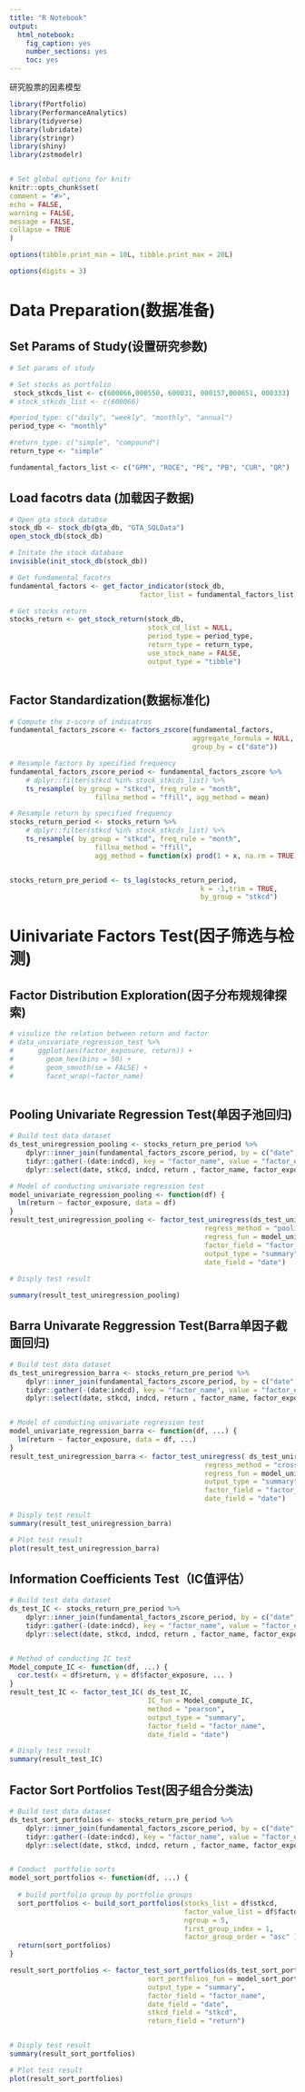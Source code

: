 ```yaml
---
title: "R Notebook"
output: 
  html_notebook: 
    fig_caption: yes
    number_sections: yes
    toc: yes
---
```


研究股票的因素模型


```r

library(fPortfolio)
library(PerformanceAnalytics)
library(tidyverse)
library(lubridate)
library(stringr)
library(shiny)
library(zstmodelr)


# Set global options for knitr 
knitr::opts_chunk$set(
comment = "#>",
echo = FALSE,
warning = FALSE,
message = FALSE,
collapse = TRUE
)

options(tibble.print_min = 10L, tibble.print_max = 20L)

options(digits = 3)

```

# Data Preparation(数据准备)

## Set Params of Study(设置研究参数)
```r
# Set params of study

# Set stocks as portfolio
 stock_stkcds_list <- c(600066,000550, 600031, 000157,000651, 000333)
# stock_stkcds_list <- c(600066)

#period_type: c("daily", "weekly", "monthly", "annual")
period_type <- "monthly"

#return_type: c("simple", "compound")
return_type <- "simple"

fundamental_factors_list <- c("GPM", "ROCE", "PE", "PB", "CUR", "QR")

```



## Load facotrs data (加载因子数据)
```r
# Open gta stock databse
stock_db <- stock_db(gta_db, "GTA_SQLData")
open_stock_db(stock_db)

# Initate the stock database
invisible(init_stock_db(stock_db))

# Get fundamental_facotrs
fundamental_factors <- get_factor_indicator(stock_db, 
                                factor_list = fundamental_factors_list)

# Get stocks return
stocks_return <- get_stock_return(stock_db, 
                                  stock_cd_list = NULL, 
                                  period_type = period_type, 
                                  return_type = return_type,
                                  use_stock_name = FALSE,
                                  output_type = "tibble")



```

## Factor Standardization(数据标准化)

```r

# Compute the z-score of indicatros
fundamental_factors_zscore <- factors_zscore(fundamental_factors, 
                                             aggregate_formula = NULL,
                                             group_by = c("date"))

# Resample factors by specified frequency
fundamental_factors_zscore_period <- fundamental_factors_zscore %>%
    # dplyr::filter(stkcd %in% stock_stkcds_list) %>%
    ts_resample( by_group = "stkcd", freq_rule = "month", 
                     fillna_method = "ffill", agg_method = mean)

# Resample return by specified frequency
stocks_return_period <- stocks_return %>%
    # dplyr::filter(stkcd %in% stock_stkcds_list) %>%
    ts_resample( by_group = "stkcd", freq_rule = "month", 
                     fillna_method = "ffill", 
                     agg_method = function(x) prod(1 + x, na.rm = TRUE) - 1)


stocks_return_pre_period <- ts_lag(stocks_return_period,
                                               k = -1,trim = TRUE,
                                               by_group = "stkcd")


```



# Uinivariate Factors Test(因子筛选与检测)

## Factor Distribution Exploration(因子分布规规律探索)

```r


# visulize the relation between return and factor
# data_univariate_regression_test %>%
#      ggplot(aes(factor_exposure, return)) +
#        geom_hex(bins = 50) +
#        geom_smooth(se = FALSE) +
#        facet_wrap(~factor_name) 



```


## Pooling Univariate Regression Test(单因子池回归)
```r

# Build test data dataset
ds_test_uniregression_pooling <- stocks_return_pre_period %>%
    dplyr::inner_join(fundamental_factors_zscore_period, by = c("date", "stkcd")) %>%
    tidyr::gather(-(date:indcd), key = "factor_name", value = "factor_exposure") %>%
    dplyr::select(date, stkcd, indcd, return , factor_name, factor_exposure)

# Model of conducting univariate regression test
model_univariate_regression_pooling <- function(df) {
  lm(return ~ factor_exposure, data = df)
}
result_test_uniregression_pooling <- factor_test_uniregress(ds_test_uniregression_pooling,
                                                regress_method = "pooling",                  
                                                regress_fun = model_univariate_regression_pooling,
                                                factor_field = "factor_name",
                                                output_type = "summary",
                                                date_field = "date")
                               
# Disply test result

summary(result_test_uniregression_pooling)

```


## Barra Univarate Reggression Test(Barra单因子截面回归)
```r

# Build test data dataset
ds_test_uniregression_barra <- stocks_return_pre_period %>%
    dplyr::inner_join(fundamental_factors_zscore_period, by = c("date", "stkcd")) %>%
    tidyr::gather(-(date:indcd), key = "factor_name", value = "factor_exposure") %>%
    dplyr::select(date, stkcd, indcd, return , factor_name, factor_exposure)


# Model of conducting univariate regression test
model_univariate_regression_barra <- function(df, ...) {
  lm(return ~ factor_exposure, data = df, ...)
}
result_test_uniregression_barra <- factor_test_uniregress( ds_test_uniregression_barra,
                                                regress_method = "cross_section",                  
                                                regress_fun = model_univariate_regression_barra,
                                                output_type = "summary",
                                                factor_field = "factor_name",
                                                date_field = "date")

# Disply test result
summary(result_test_uniregression_barra)

# Plot test result                               
plot(result_test_uniregression_barra)

```




## Information Coefficients Test（IC值评估）
```r

# Build test data dataset
ds_test_IC <- stocks_return_pre_period %>%
    dplyr::inner_join(fundamental_factors_zscore_period, by = c("date", "stkcd")) %>%
    tidyr::gather(-(date:indcd), key = "factor_name", value = "factor_exposure") %>%
    dplyr::select(date, stkcd, indcd, return , factor_name, factor_exposure)


# Method of conducting IC test
Model_compute_IC <- function(df, ...) {
  cor.test(x = df$return, y = df$factor_exposure, ... )
}
result_test_IC <- factor_test_IC( ds_test_IC,
                                  IC_fun = Model_compute_IC,
                                  method = "pearson",
                                  output_type = "summary",
                                  factor_field = "factor_name",
                                  date_field = "date")

# Disply test result
summary(result_test_IC)

```

## Factor Sort Portfolios Test(因子组合分类法)
```r

# Build test data dataset
ds_test_sort_portfolios <- stocks_return_pre_period %>%
    dplyr::inner_join(fundamental_factors_zscore_period, by = c("date", "stkcd")) %>%
    tidyr::gather(-(date:indcd), key = "factor_name", value = "factor_exposure") %>%
    dplyr::select(date, stkcd, indcd, return , factor_name, factor_exposure)


# Conduct  portfolio sorts
model_sort_portfolios <- function(df, ...) {
  
  # build portfolio group by portfolio groups
  sort_portfolios <- build_sort_portfolios(stocks_list = df$stkcd,
                                           factor_value_list = df$factor_exposure,
                                           ngroup = 5,
                                           first_group_index = 1,
                                           factor_group_order = "asc" )
  return(sort_portfolios)
}

result_sort_portfolios <- factor_test_sort_portfolios(ds_test_sort_portfolios,
                                  sort_portfolios_fun = model_sort_portfolios,
                                  output_type = "summary",
                                  factor_field = "factor_name",
                                  date_field = "date",
                                  stkcd_field = "stkcd",
                                  return_field = "return")


# Disply test result
summary(result_sort_portfolios)

# Plot test result
plot(result_sort_portfolios)

```

